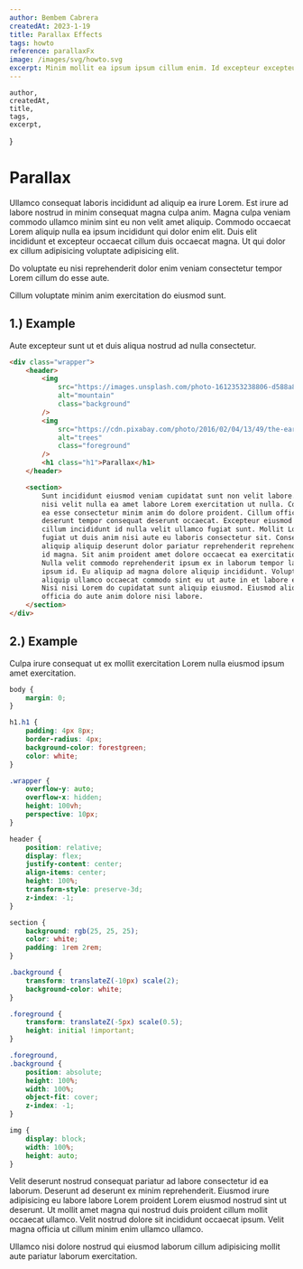 ```yaml
---
author: Bembem Cabrera
createdAt: 2023-1-19
title: Parallax Effects
tags: howto
reference: parallaxFx
image: /images/svg/howto.svg
excerpt: Minim mollit ea ipsum ipsum cillum enim. Id excepteur excepteur eiusmod ipsum eu culpa.
---
```


    author,
    createdAt,
    title,
    tags,
    excerpt,
}

# Parallax

Ullamco consequat laboris incididunt ad aliquip ea irure Lorem. Est irure ad labore nostrud in minim consequat magna culpa anim. Magna culpa veniam commodo ullamco minim sint eu non velit amet aliquip. Commodo occaecat Lorem aliquip nulla ea ipsum incididunt qui dolor enim elit. Duis elit incididunt et excepteur occaecat cillum duis occaecat magna. Ut qui dolor ex cillum adipisicing voluptate adipisicing elit.

Do voluptate eu nisi reprehenderit dolor enim veniam consectetur tempor Lorem cillum do esse aute.

Cillum voluptate minim anim exercitation do eiusmod sunt.

## 1\.) Example

Aute excepteur sunt ut et duis aliqua nostrud ad nulla consectetur.

```html
<div class="wrapper">
    <header>
        <img
            src="https://images.unsplash.com/photo-1612353238806-d588a88cb474?crop=entropy&cs=tinysrgb&fm=jpg&ixlib=rb-1.2.1&q=80&raw_url=true&ixid=MnwxMjA3fDB8MHxwaG90by1wYWdlfHx8fGVufDB8fHx8&auto=format&fit=crop&w=870"
            alt="mountain"
            class="background"
        />
        <img
            src="https://cdn.pixabay.com/photo/2016/02/04/13/49/the-earth-1179212_960_720.png"
            alt="trees"
            class="foreground"
        />
        <h1 class="h1">Parallax</h1>
    </header>

    <section>
        Sunt incididunt eiusmod veniam cupidatat sunt non velit labore. Laboris
        nisi velit nulla ea amet labore Lorem exercitation ut nulla. Consequat
        ea esse consectetur minim anim do dolore proident. Cillum officia nulla
        deserunt tempor consequat deserunt occaecat. Excepteur eiusmod sunt amet
        cillum incididunt id nulla velit ullamco fugiat sunt. Mollit Lorem
        fugiat ut duis anim nisi aute eu laboris consectetur sit. Consequat sunt
        aliquip aliquip deserunt dolor pariatur reprehenderit reprehenderit esse
        id magna. Sit anim proident amet dolore occaecat ea exercitation mollit.
        Nulla velit commodo reprehenderit ipsum ex in laborum tempor laborum
        ipsum id. Eu aliquip ad magna dolore aliquip incididunt. Voluptate
        aliquip ullamco occaecat commodo sint eu ut aute in et labore ex et id.
        Nisi nisi Lorem do cupidatat sunt aliquip eiusmod. Eiusmod aliqua Lorem
        officia do aute anim dolore nisi labore.
    </section>
</div>
```

## 2\.) Example

Culpa irure consequat ut ex mollit exercitation Lorem nulla eiusmod ipsum amet exercitation.

```css
body {
    margin: 0;
}

h1.h1 {
    padding: 4px 8px;
    border-radius: 4px;
    background-color: forestgreen;
    color: white;
}

.wrapper {
    overflow-y: auto;
    overflow-x: hidden;
    height: 100vh;
    perspective: 10px;
}

header {
    position: relative;
    display: flex;
    justify-content: center;
    align-items: center;
    height: 100%;
    transform-style: preserve-3d;
    z-index: -1;
}

section {
    background: rgb(25, 25, 25);
    color: white;
    padding: 1rem 2rem;
}

.background {
    transform: translateZ(-10px) scale(2);
    background-color: white;
}

.foreground {
    transform: translateZ(-5px) scale(0.5);
    height: initial !important;
}

.foreground,
.background {
    position: absolute;
    height: 100%;
    width: 100%;
    object-fit: cover;
    z-index: -1;
}

img {
    display: block;
    width: 100%;
    height: auto;
}
```

Velit deserunt nostrud consequat pariatur ad labore consectetur id ea laborum. Deserunt ad deserunt ex minim reprehenderit. Eiusmod irure adipisicing eu labore labore Lorem proident Lorem eiusmod nostrud sint ut deserunt. Ut mollit amet magna qui nostrud duis proident cillum mollit occaecat ullamco. Velit nostrud dolore sit incididunt occaecat ipsum. Velit magna officia ut cillum minim enim ullamco ullamco.

Ullamco nisi dolore nostrud qui eiusmod laborum cillum adipisicing mollit aute pariatur laborum exercitation.
